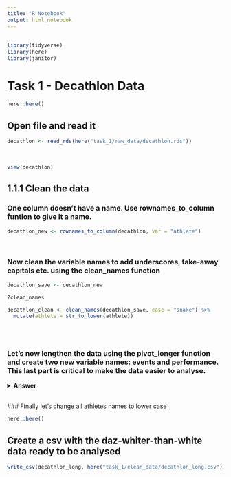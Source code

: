 ```yaml
---
title: "R Notebook"
output: html_notebook
---
```

## 
```r
library(tidyverse)
library(here)
library(janitor)
```

# Task 1 - Decathlon Data
```r
here::here()
```

## Open file and read it

```r
decathlon <- read_rds(here("task_1/raw_data/decathlon.rds"))
```
<br>

```r
view(decathlon)
```


## 1.1.1 Clean the data  

### One column doesn't have a name. Use rownames_to_column funtion to give it a name.
```r
decathlon_new <- rownames_to_column(decathlon, var = "athlete")
```
<br>

### Now clean the variable names to add underscores, take-away capitals etc. using the clean_names function

```r
decathlon_save <- decathlon_new
```

```r
?clean_names
```


```r
decathlon_clean <- clean_names(decathlon_save, case = "snake") %>% 
  mutate(athlete = str_to_lower(athlete))
  
```
<br>

### Let's now lengthen the data using the pivot_longer function and create two new variable names: events and performance. This last part is critical to make the data easier to analyse.
<details>
<summary>**Answer**</summary>
```r
decathlon_long <- pivot_longer(decathlon_clean, cols = x100m:x1500m, names_to = "events", values_to = "performance")
```
</details>
<br>
### Finally let's change all athletes names to lower case


```r
here::here()
```



## Create a csv with the daz-whiter-than-white data ready to be analysed
```r
write_csv(decathlon_long, here("task_1/clean_data/decathlon_long.csv"))
```

